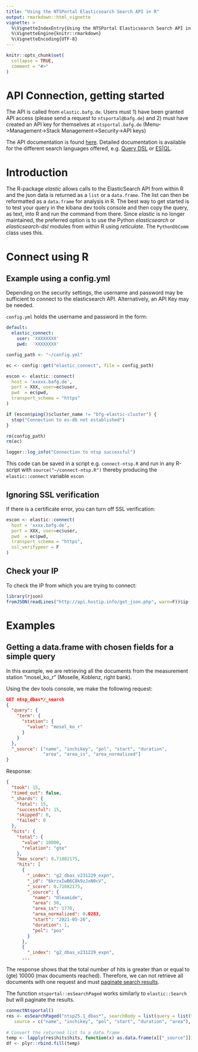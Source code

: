 ```yaml
---
title: "Using the NTSPortal Elasticsearch Search API in R"
output: rmarkdown::html_vignette
vignette: >
  %\VignetteIndexEntry{Using the NTSPortal Elasticsearch Search API in R}
  %\VignetteEngine{knitr::rmarkdown}
  %\VignetteEncoding{UTF-8}
---
```


```r
knitr::opts_chunk$set(
  collapse = TRUE,
  comment = "#>"
)
```

# API Connection, getting started

The API is called from `elastic.bafg.de`. Users must 1) have been granted API access (please send a request to `ntsportal@bafg.de`) and 2) must have created an API key for themselves at `ntsportal.bafg.de` (Menu->Management->Stack Management->Security->API keys)

The API documentation is found [here](https://www.elastic.co/docs/api/doc/elasticsearch/). Detailed documentation is available for the different search languages offered, e.g. [Query DSL](https://www.elastic.co/docs/reference/query-languages/querydsl) or [ES|QL](https://www.elastic.co/docs/reference/query-languages/esql). 

# Introduction

The R-package *elastic* allows calls to the ElasticSearch API from within R and the json data is returned as a `list` or a `data.frame`. The list can then be reformatted as a `data.frame` for analysis in R. The best way to get started is to test your query in the kibana dev tools console and then copy the query, as text, into R and run the command from there. Since *elastic* is no longer maintained, the preferred option is to use the Python *elasticsearch* or *elasticsearch-dsl* modules from within R using *reticulate*. The `PythonDbComm` class uses this.

# Connect using R

## Example using a config.yml

Depending on the security settings, the username and password may be sufficient to connect to the elasticsearch API. Alternatively, an API Key may be needed.

`config.yml` holds the username and password in the form:

```yaml
default:
  elastic_connect:
    user: 'XXXXXXXX'
    pwd:  'XXXXXXXX'

```

```r
config_path <- "~/config.yml"

ec <- config::get("elastic_connect", file = config_path)

escon <- elastic::connect(
  host = 'xxxxx.bafg.de', 
  port = XXX, user=ec$user, 
  pwd  = ec$pwd,
  transport_schema = "https"
)

if (escon$ping()$cluster_name != "bfg-elastic-cluster") {
  stop("Connection to es-db not established")
}

rm(config_path)
rm(ec)

logger::log_info("Connection to ntsp successful")
```

This code can be saved in a script e.g. `connect-ntsp.R` and run in any R-script with `source("~/connect-ntsp.R")` thereby producing the `elastic::connect` variable `escon`

## Ignoring SSL verification

If there is a certificate error, you can turn off SSL verification:

```r
escon <- elastic::connect(
  host = 'xxxx.bafg.de', 
  port = XXX, user=ec$user, 
  pwd  = ec$pwd,
  transport_schema = "https",
  ssl_verifypeer = F
)
```

## Check your IP

To check the IP from which you are trying to connect:

```r
library(rjson)
fromJSON(readLines("http://api.hostip.info/get_json.php", warn=F))$ip
```

# Examples
## Getting a data.frame with chosen fields for a simple query
In this example, we are retrieving all the documents from the measurement station "mosel_ko_r" (Moselle, Koblenz, right bank).

Using the dev tools console, we make the following request:
```json
GET ntsp_dbas*/_search
{
  "query": {
    "term": {
      "station": {
        "value": "mosel_ko_r"
      }
    }
  },
  "_source": ["name", "inchikey", "pol", "start", "duration", 
              "area", "area_is", "area_normalized"]
}
```
Response:
```json
{
  "took": 15,
  "timed_out": false,
  "_shards": {
    "total": 15,
    "successful": 15,
    "skipped": 0,
    "failed": 0
  },
  "hits": {
    "total": {
      "value": 10000,
      "relation": "gte"
    },
    "max_score": 0.71082175,
    "hits": [
      {
        "_index": "g2_dbas_v231229_expn",
        "_id": "6krzxIwB6C8k9zJxN0cV",
        "_score": 0.71082175,
        "_source": {
          "name": "Oleamide",
          "area": 50,
          "area_is": 1770,
          "area_normalized": 0.0283,
          "start": "2021-05-26",
          "duration": 1,
          "pol": "pos"
        }
      },
      {
        "_index": "g2_dbas_v231229_expn",
      ...
``` 
The response shows that the total number of hits is greater than or equal to (gte) 10000 (max documents reached). Therefore, we can not retrieve all documents with one request and must [paginate search results](https://www.elastic.co/guide/en/elasticsearch/reference/current/paginate-search-results.html).

The function `ntsportal::esSearchPaged` works similarly to `elastic::Search` but will paginate the results.

```r
connectNtsportal()
res <- esSearchPaged("ntsp25.1_dbas*", searchBody = list(query = list(term = list(station = "mosel_ko_r"))), 
   source = c("name", "inchikey", "pol", "start", "duration", "area"), sort = "mz")
 
# Convert the returned list to a data.frame
temp <- lapply(res$hits$hits, function(x) as.data.frame(x[["_source"]]))
df <- plyr::rbind.fill(temp)
```

